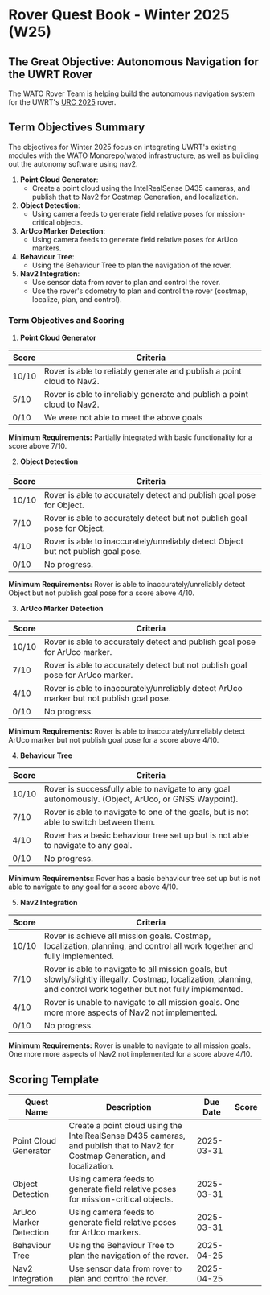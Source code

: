 # Rover Quest Book - Winter 2025 (W25)

## The Great Objective: Autonomous Navigation for the UWRT Rover

The WATO Rover Team is helping build the autonomous navigation system for the UWRT's [URC 2025](https://urc.marssociety.org/home/requirements-guidelines) rover. 

## Term Objectives Summary

The objectives for Winter 2025 focus on integrating UWRT's existing modules with the WATO Monorepo/watod infrastructure, as well as building out the autonomy software using nav2.

1. **Point Cloud Generator**:
    - Create a point cloud using the IntelRealSense D435 cameras, and publish that to Nav2 for Costmap Generation, and localization.
2. **Object Detection**:
    - Using camera feeds to generate field relative poses for mission-critical objects.
3. **ArUco Marker Detection**:
    - Using camera feeds to generate field relative poses for ArUco markers.
4. **Behaviour Tree**:
    - Using the Behaviour Tree to plan the navigation of the rover.
5. **Nav2 Integration**:
    - Use sensor data from rover to plan and control the rover.
    - Use the rover's odometry to plan and control the rover (costmap, localize, plan, and control).

### Term Objectives and Scoring

1. **Point Cloud Generator**

| Score | Criteria                                                                 |
|-------|-------------------------------------------------------------------------|
| 10/10 | Rover is able to reliably generate and publish a point cloud to Nav2. |
| 5/10  | Rover is able to inreliably generate and publish a point cloud to Nav2. | 
| 0/10  | We were not able to meet the above goals                                                            |

**Minimum Requirements:**  Partially integrated with basic functionality for a score above 7/10.

2. **Object Detection**

| Score | Criteria                                                                 |
|-------|-------------------------------------------------------------------------|
| 10/10 | Rover is able to accurately detect and publish goal pose for Object. |
| 7/10  | Rover is able to accurately detect but not publish goal pose for Object. |
| 4/10  | Rover is able to inaccurately/unreliably detect Object but not publish goal pose. |
| 0/10  | No progress.                                                            |

**Minimum Requirements:** Rover is able to inaccurately/unreliably detect Object but not publish goal pose for a score above 4/10.

3. **ArUco Marker Detection**

| Score | Criteria                                                                 |
|-------|-------------------------------------------------------------------------|
| 10/10 | Rover is able to accurately detect and publish goal pose for ArUco marker. |
| 7/10  | Rover is able to accurately detect but not publish goal pose for ArUco marker. |
| 4/10  | Rover is able to inaccurately/unreliably detect ArUco marker but not publish goal pose. |
| 0/10  | No progress.                                                            |

**Minimum Requirements:** Rover is able to inaccurately/unreliably detect ArUco marker but not publish goal pose for a score above 4/10.

4. **Behaviour Tree**

| Score | Criteria                                                                 |
|-------|-------------------------------------------------------------------------|
| 10/10 | Rover is successfully able to navigate to any goal autonomously. (Object, ArUco, or GNSS Waypoint). |
| 7/10 | Rover is able to navigate to one of the goals, but is not able to switch between them. |
| 4/10 | Rover has a basic behaviour tree set up but is not able to navigate to any goal. |
| 0/10 |  No progress.                                                            |

**Minimum Requirements:**: Rover has a basic behaviour tree set up but is not able to navigate to any goal for a score above 4/10.

5. **Nav2 Integration**

| Score | Criteria                                                                 |
|-------|-------------------------------------------------------------------------|
| 10/10 | Rover is achieve all mission goals. Costmap, localization, planning, and control all work together and fully implemented. |
| 7/10 | Rover is able to navigate to all mission goals, but slowly/slightly illegally. Costmap, localization, planning, and control work together but not fully implemented. |
| 4/10 | Rover is unable to navigate to all mission goals. One more more aspects of Nav2 not implemented. |
| 0/10 |  No progress.                                                            |

**Minimum Requirements:** Rover is unable to navigate to all mission goals. One more more aspects of Nav2 not implemented for a score above 4/10.

## Scoring Template

| Quest Name | Description | Due Date | Score |
|------------|-------------|----------|-------|
| Point Cloud Generator | Create a point cloud using the IntelRealSense D435 cameras, and publish that to Nav2 for Costmap Generation, and localization. | 2025-03-31 | |
| Object Detection | Using camera feeds to generate field relative poses for mission-critical objects. | 2025-03-31 | |
| ArUco Marker Detection | Using camera feeds to generate field relative poses for ArUco markers. | 2025-03-31 | |
| Behaviour Tree | Using the Behaviour Tree to plan the navigation of the rover. | 2025-04-25 | |
| Nav2 Integration | Use sensor data from rover to plan and control the rover. | 2025-04-25 | |